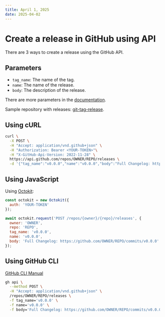 ```yaml
---
title: April 1, 2025
date: 2025-04-02
---
```


# Create a release in GitHub using API

There are 3 ways to create a release using the GitHub API. 

## Parameters

- `tag_name`: The name of the tag.
- `name`: The name of the release.
- `body`: The description of the release.

There are more parameters in the [documentation](https://docs.github.com/en/rest/releases/releases#create-a-release).

Sample repository with releases: [git-tag-release](https://github.com/petermekhaeil/git-tag-release/releases).

## Using cURL

```bash
curl \
  -X POST \
  -H "Accept: application/vnd.github+json" \
  -H "Authorization: Bearer <YOUR-TOKEN>"\
  -H "X-GitHub-Api-Version: 2022-11-28" \
  https://api.github.com/repos/OWNER/REPO/releases \
  -d '{"tag_name":"v0.0.0","name":"v0.0.0","body":"Full Changelog: https://github.com/OWNER/REPO/commits/v0.0.0"}'
```

## Using JavaScript

Using [Octokit](https://github.com/octokit/core.js#readme):

```js
const octokit = new Octokit({
  auth: 'YOUR-TOKEN'
});

await octokit.request('POST /repos/{owner}/{repo}/releases', {
  owner: 'OWNER',
  repo: 'REPO',
  tag_name: 'v0.0.0',
  name: 'v0.0.0',
  body: 'Full Changelog: https://github.com/OWNER/REPO/commits/v0.0.0'
});
```

## Using GitHub CLI

[GitHub CLI Manual](https://cli.github.com/manual/gh_api)

```bash
gh api \
  --method POST \
  -H "Accept: application/vnd.github+json" \
  /repos/OWNER/REPO/releases \
  -f tag_name='v0.0.0' \
  -f name='v0.0.0' \
  -f body='Full Changelog: https://github.com/OWNER/REPO/commits/v0.0.0'
```
